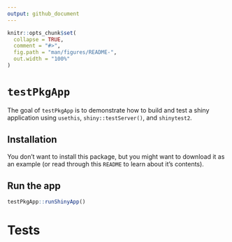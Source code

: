 ```yaml
---
output: github_document
---
```


<!-- README.md is generated from README.Rmd. Please edit that file -->

```r
knitr::opts_chunk$set(
  collapse = TRUE,
  comment = "#>",
  fig.path = "man/figures/README-",
  out.width = "100%"
)
```

# `testPkgApp`

<!-- badges: start -->
<!-- badges: end -->

The goal of `testPkgApp` is to demonstrate how to build and test a shiny application using `usethis`, `shiny::testServer()`, and `shinytest2`.

## Installation

You don't want to install this package, but you might want to download it as an example (or read through this `README` to learn about it's contents).

## Run the app

```r
testPkgApp::runShinyApp()
```

# Tests 



